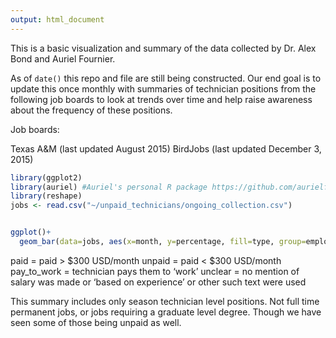 ---
output: html_document
---

This is a basic visualization and summary of the data collected by Dr. Alex Bond and Auriel Fournier. 

As of ```date()``` this repo and file are still being constructed. Our end goal is to update this once monthly with summaries of technician positions from the following job boards to look at trends over time and help raise awareness about the frequency of these positions. 

Job boards:

Texas A&M (last updated August 2015)
BirdJobs (last updated December 3, 2015)



```{r}
library(ggplot2)
library(auriel) #Auriel's personal R package https://github.com/aurielfournier/rel
library(reshape)
jobs <- read.csv("~/unpaid_technicians/ongoing_collection.csv")


ggplot()+
  geom_bar(data=jobs, aes(x=month, y=percentage, fill=type, group=employer), stat="identity")
```


paid = paid > $300 USD/month
unpaid = paid < $300 USD/month
pay_to_work = technician pays them to 'work' 
unclear = no mention of salary was made or 'based on experience' or other such text were used

This summary includes only season technician level positions. Not full time permanent jobs, or jobs requiring a graduate level degree. Though we have seen some of those being unpaid as well. 